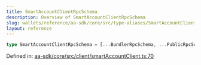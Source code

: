 ```yaml
---
title: SmartAccountClientRpcSchema
description: Overview of SmartAccountClientRpcSchema
slug: wallets/reference/aa-sdk/core/src/type-aliases/SmartAccountClientRpcSchema
layout: reference
---
```


```ts
type SmartAccountClientRpcSchema = [...BundlerRpcSchema, ...PublicRpcSchema];
```

Defined in: [aa-sdk/core/src/client/smartAccountClient.ts:70](https://github.com/alchemyplatform/aa-sdk/blob/08da565ff1e1b5bcae4581d79993c4ed9e522c16/aa-sdk/core/src/client/smartAccountClient.ts#L70)
